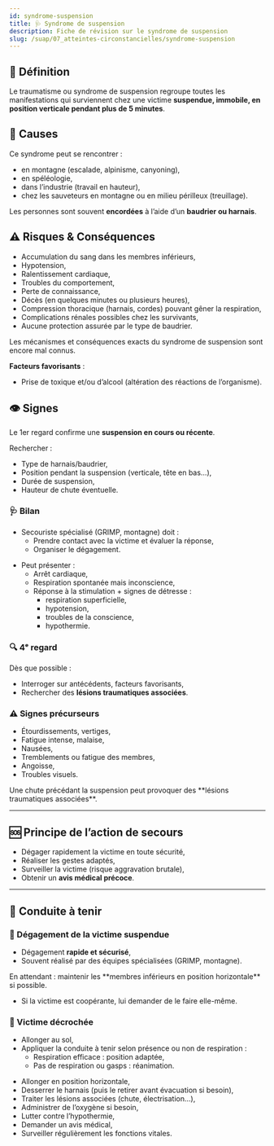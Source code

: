 ---
id: syndrome-suspension
title: 🩺 Syndrome de suspension
description: Fiche de révision sur le syndrome de suspension
slug: /suap/07_atteintes-circonstancielles/syndrome-suspension
---


## 🧠 Définition

Le traumatisme ou syndrome de suspension regroupe toutes les manifestations qui surviennent chez une victime **suspendue, immobile, en position verticale pendant plus de 5 minutes**.

## 📌 Causes

Ce syndrome peut se rencontrer :

- en montagne (escalade, alpinisme, canyoning),
- en spéléologie,
- dans l’industrie (travail en hauteur),
- chez les sauveteurs en montagne ou en milieu périlleux (treuillage).

Les personnes sont souvent **encordées** à l’aide d’un **baudrier ou harnais**.

## ⚠️ Risques & Conséquences

- Accumulation du sang dans les membres inférieurs,
- Hypotension,
- Ralentissement cardiaque,
- Troubles du comportement,
- Perte de connaissance,
- Décès (en quelques minutes ou plusieurs heures),
- Compression thoracique (harnais, cordes) pouvant gêner la respiration,
- Complications rénales possibles chez les survivants,
- Aucune protection assurée par le type de baudrier.

<Admonition type="note">
Les mécanismes et conséquences exacts du syndrome de suspension sont encore mal connus.
</Admonition>

**Facteurs favorisants** :
- Prise de toxique et/ou d’alcool (altération des réactions de l’organisme).

## 👁️ Signes

Le 1er regard confirme une **suspension en cours ou récente**.

Rechercher :

- Type de harnais/baudrier,
- Position pendant la suspension (verticale, tête en bas…),
- Durée de suspension,
- Hauteur de chute éventuelle.

### 🩺 Bilan

<Tabs>
<TabItem value="encore-suspendue" label="Victime encore suspendue">

- Secouriste spécialisé (GRIMP, montagne) doit :
  - Prendre contact avec la victime et évaluer la réponse,
  - Organiser le dégagement.

</TabItem>
<TabItem value="dependue" label="Victime déjà dégagée">

- Peut présenter :
  - Arrêt cardiaque,
  - Respiration spontanée mais inconscience,
  - Réponse à la stimulation + signes de détresse :
    - respiration superficielle,
    - hypotension,
    - troubles de la conscience,
    - hypothermie.

</TabItem>
</Tabs>

### 🔍 4ᵉ regard

Dès que possible :

- Interroger sur antécédents, facteurs favorisants,
- Rechercher des **lésions traumatiques associées**.

### ⚠️ Signes précurseurs

- Étourdissements, vertiges,
- Fatigue intense, malaise,
- Nausées,
- Tremblements ou fatigue des membres,
- Angoisse,
- Troubles visuels.

<Admonition type="warning">
Une chute précédant la suspension peut provoquer des **lésions traumatiques associées**.
</Admonition>

---

## 🆘 Principe de l’action de secours

- Dégager rapidement la victime en toute sécurité,
- Réaliser les gestes adaptés,
- Surveiller la victime (risque aggravation brutale),
- Obtenir un **avis médical précoce**.

---

## 🛟 Conduite à tenir

### 🧩 Dégagement de la victime suspendue

- Dégagement **rapide et sécurisé**,
- Souvent réalisé par des équipes spécialisées (GRIMP, montagne).

<Admonition type="tip">
En attendant : maintenir les **membres inférieurs en position horizontale** si possible.
</Admonition>

- Si la victime est coopérante, lui demander de le faire elle-même.

### 🧍 Victime décrochée

<Tabs>
<TabItem value="inconsciente" label="Victime inconsciente">

- Allonger au sol,
- Appliquer la conduite à tenir selon présence ou non de respiration :
  - Respiration efficace : position adaptée,
  - Pas de respiration ou gasps : réanimation.

</TabItem>
<TabItem value="consciente" label="Victime consciente">

- Allonger en position horizontale,
- Desserrer le harnais (puis le retirer avant évacuation si besoin),
- Traiter les lésions associées (chute, électrisation…),
- Administrer de l’oxygène si besoin,
- Lutter contre l’hypothermie,
- Demander un avis médical,
- Surveiller régulièrement les fonctions vitales.

</TabItem>
</Tabs>